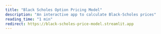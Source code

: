 ```yaml
---
title: "Black Scholes Option Pricing Model"
description: "An interactive app to calculate Black-Scholes prices"
reading_time: "1 min"
redirect: https://black-scholes-price-model.streamlit.app
---
```

